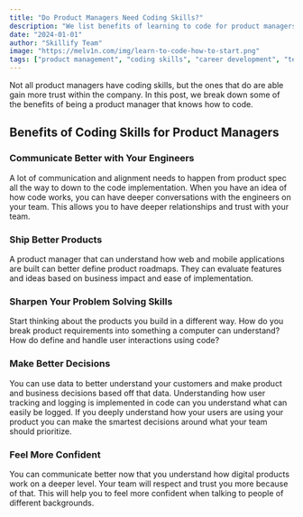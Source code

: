 ```yaml
---
title: "Do Product Managers Need Coding Skills?"
description: "We list benefits of learning to code for product managers"
date: "2024-01-01"
author: "Skillify Team"
image: "https://melv1n.com/img/learn-to-code-how-to-start.png"
tags: ["product management", "coding skills", "career development", "tech leadership", "communication"]
---
```


Not all product managers have coding skills, but the ones that do are able gain more trust within the company. In this post, we break down some of the benefits of being a product manager that knows how to code.

## Benefits of Coding Skills for Product Managers

### Communicate Better with Your Engineers

A lot of communication and alignment needs to happen from product spec all the way to down to the code implementation. When you have an idea of how code works, you can have deeper conversations with the engineers on your team. This allows you to have deeper relationships and trust with your team.

### Ship Better Products

A product manager that can understand how web and mobile applications are built can better define product roadmaps. They can evaluate features and ideas based on business impact and ease of implementation.

### Sharpen Your Problem Solving Skills

Start thinking about the products you build in a different way. How do you break product requirements into something a computer can understand? How do define and handle user interactions using code?

### Make Better Decisions

You can use data to better understand your customers and make product and business decisions based off that data. Understanding how user tracking and logging is implemented in code can you understand what can easily be logged. If you deeply understand how your users are using your product you can make the smartest decisions around what your team should prioritize.

### Feel More Confident

You can communicate better now that you understand how digital products work on a deeper level. Your team will respect and trust you more because of that. This will help you to feel more confident when talking to people of different backgrounds.

